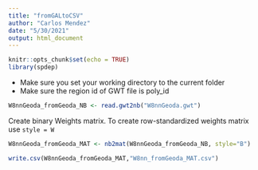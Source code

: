 ```yaml
---
title: "fromGALtoCSV"
author: "Carlos Mendez"
date: "5/30/2021"
output: html_document
---
```


```r
knitr::opts_chunk$set(echo = TRUE)
library(spdep)
```


- Make sure you set your working directory to the current folder
- Make sure the region id of GWT file is poly_id

```r
W8nnGeoda_fromGeoda_NB <- read.gwt2nb("W8nnGeoda.gwt")
```

Create binary Weights matrix. To create  row-standardized weights matrix use `style = W`

```r
W8nnGeoda_fromGeoda_MAT <- nb2mat(W8nnGeoda_fromGeoda_NB, style="B")
```


```r
write.csv(W8nnGeoda_fromGeoda_MAT,"W8nn_fromGeoda_MAT.csv")
```

